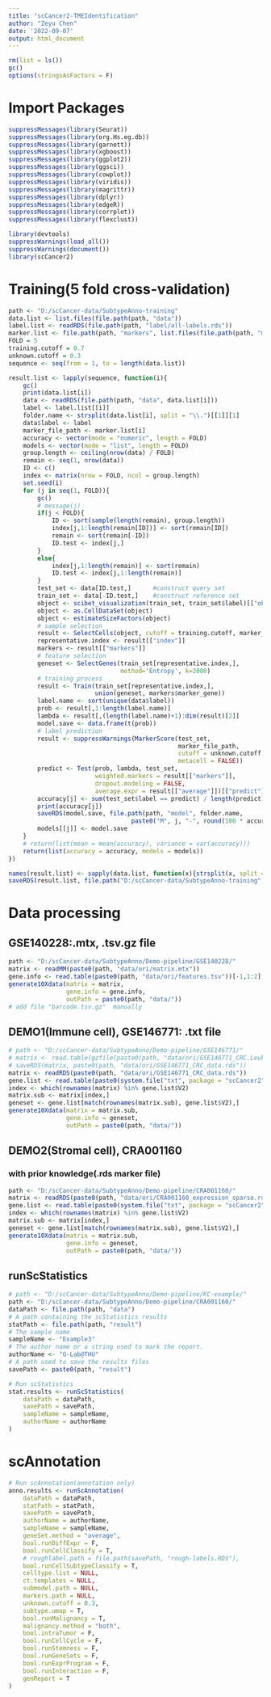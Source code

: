 ```yaml
---
title: "scCancer2-TMEIdentification"
author: "Zeyu Chen"
date: '2022-09-07'
output: html_document
---
```


```r
rm(list = ls())
gc()
options(stringsAsFactors = F)
```

# Import Packages

```r
suppressMessages(library(Seurat))
suppressMessages(library(org.Hs.eg.db))
suppressMessages(library(garnett))
suppressMessages(library(xgboost))
suppressMessages(library(ggplot2))
suppressMessages(library(ggsci))
suppressMessages(library(cowplot))
suppressMessages(library(viridis))
suppressMessages(library(magrittr))
suppressMessages(library(dplyr))
suppressMessages(library(edgeR))
suppressMessages(library(corrplot))
suppressMessages(library(flexclust))
```

```r
library(devtools)
suppressWarnings(load_all())
suppressWarnings(document())
library(scCancer2)
```

# Training(5 fold cross-validation)

```r
path <- "D:/scCancer-data/SubtypeAnno-training"
data.list <- list.files(file.path(path, "data"))
label.list <- readRDS(file.path(path, "label/all-labels.rds"))
marker.list <- file.path(path, "markers", list.files(file.path(path, "markers")))
FOLD = 5
training.cutoff = 0.7
unknown.cutoff = 0.3
sequence <- seq(from = 1, to = length(data.list))
```

```r
result.list <- lapply(sequence, function(i){
    gc()
    print(data.list[i])
    data <- readRDS(file.path(path, "data", data.list[i]))
    label <- label.list[[i]]
    folder.name <- strsplit(data.list[i], split = "\\.")[[1]][1]
    data$label <- label
    marker_file_path <- marker.list[i]
    accuracy <- vector(mode = "numeric", length = FOLD)
    models <- vector(mode = "list", length = FOLD)
    group.length <- ceiling(nrow(data) / FOLD)
    remain <- seq(1, nrow(data))
    ID <- c()
    index <- matrix(nrow = FOLD, ncol = group.length)
    set.seed(i)
    for (j in seq(1, FOLD)){
        gc()
        # message(j)
        if(j < FOLD){
            ID <- sort(sample(length(remain), group.length))
            index[j,1:length(remain[ID])] <- sort(remain[ID])
            remain <- sort(remain[-ID])
            ID.test <- index[j,]
        }
        else{
            index[j,1:length(remain)] <- sort(remain)
            ID.test <- index[j,1:length(remain)]
        }
        test_set <- data[ID.test,]      #construct query set
        train_set <- data[-ID.test,]    #construct reference set
        object <- scibet_visualization(train_set, train_set$label)[["object"]]
        object <- as.CellDataSet(object)
        object <- estimateSizeFactors(object)
        # sample selection
        result <- SelectCells(object, cutoff = training.cutoff, marker_file_path)
        representative.index <- result[["index"]]
        markers <- result[["markers"]]
        # feature selection
        geneset <- SelectGenes(train_set[representative.index,],
                               method='Entropy', k=2000)
        # training process
        result <- Train(train_set[representative.index,],
                        union(geneset, markers$marker_gene))
        label.name <- sort(unique(data$label))
        prob <- result[,1:length(label.name)]
        lambda <- result[,(length(label.name)+1):dim(result)[2]]
        model.save <- data.frame(t(prob))
        # label prediction
        result <- suppressWarnings(MarkerScore(test_set,
                                               marker_file_path,
                                               cutoff = unknown.cutoff,
                                               metacell = FALSE))
        predict <- Test(prob, lambda, test_set,
                        weighted.markers = result[["markers"]],
                        dropout.modeling = FALSE,
                        average.expr = result[["average"]])[["predict"]]
        accuracy[j] <- sum(test_set$label == predict) / length(predict)
        print(accuracy[j])
        saveRDS(model.save, file.path(path, "model", folder.name,
                                  paste0("M", j, "-", round(100 * accuracy[j], 2), ".rds")))
        models[[j]] <- model.save
    }
    # return(list(mean = mean(accuracy), variance = var(accuracy)))
    return(list(accuracy = accuracy, models = models))
})
```


```r
names(result.list) <- sapply(data.list, function(x){strsplit(x, split = "\\.")[[1]][1]})
saveRDS(result.list, file.path("D:/scCancer-data/SubtypeAnno-training", "cellSubtypeTemplates-garnett-scibet.rds"))
```


# Data processing
## GSE140228:.mtx, .tsv.gz file
```r
path <- "D:/scCancer-data/SubtypeAnno/Demo-pipeline/GSE140228/"
matrix <- readMM(paste0(path, "data/ori/matrix.mtx"))
gene.info <- read.table(paste0(path, "data/ori/features.tsv"))[-1,1:2]
generate10Xdata(matrix = matrix,
                gene.info = gene.info, 
                outPath = paste0(path, "data/"))
# add file "barcode.tsv.gz"  manually
```

## DEMO1(Immune cell), GSE146771: .txt file
```r
# path <- "D:/scCancer-data/SubtypeAnno/Demo-pipeline/GSE146771/"
# matrix <- read.table(gzfile(paste0(path, "data/ori/GSE146771_CRC.Leukocyte.10x.TPM.txt.gz")))
# saveRDS(matrix, paste0(path, "data/ori/GSE146771_CRC_data.rds"))
matrix <- readRDS(paste0(path, "data/ori/GSE146771_CRC_data.rds"))
gene.list <- read.table(paste0(system.file("txt", package = "scCancer2"), "/single_cell_features.tsv"))[,1:2]
index <- which(rownames(matrix) %in% gene.list$V2)
matrix.sub <- matrix[index,]
geneset <- gene.list[match(rownames(matrix.sub), gene.list$V2),]
generate10Xdata(matrix = matrix.sub,
                gene.info = geneset, 
                outPath = paste0(path, "data/"))
```

## DEMO2(Stromal cell), CRA001160
### with prior knowledge(.rds marker file)
```r
path <- "D:/scCancer-data/SubtypeAnno/Demo-pipeline/CRA001160/"
matrix <- readRDS(paste0(path, "data/ori/CRA001160_expression_sparse.rds"))
gene.list <- read.table(paste0(system.file("txt", package = "scCancer2"), "/single_cell_features.tsv"))[,1:2]
index <- which(rownames(matrix) %in% gene.list$V2)
matrix.sub <- matrix[index,]
geneset <- gene.list[match(rownames(matrix.sub), gene.list$V2),]
generate10Xdata(matrix = matrix.sub,
                gene.info = geneset, 
                outPath = paste0(path, "data/"))
```


## runScStatistics
```r
# path <- "D:/scCancer-data/SubtypeAnno/Demo-pipeline/KC-example/"
path <- "D:/scCancer-data/SubtypeAnno/Demo-pipeline/CRA001160/"
dataPath <- file.path(path, "data")
# A path containing the scStatistics results
statPath <- file.path(path, "result")
# The sample name
sampleName <- "Example3"
# The author name or a string used to mark the report.
authorName <- "G-Lab@THU"
# A path used to save the results files
savePath <- paste0(path, "result")

# Run scStatistics
stat.results <- runScStatistics(
    dataPath = dataPath,
    savePath = savePath,
    sampleName = sampleName,
    authorName = authorName
)
```

# scAnnotation

```r
# Run scAnnotation(annotation only)
anno.results <- runScAnnotation(
    dataPath = dataPath,
    statPath = statPath,
    savePath = savePath,
    authorName = authorName,
    sampleName = sampleName,
    geneSet.method = "average",
    bool.runDiffExpr = F,
    bool.runCellClassify = T,
    # roughlabel.path = file.path(savePath, "rough-labels.RDS"),
    bool.runCellSubtypeClassify = T,
    celltype.list = NULL,
    ct.templates = NULL,
    submodel.path = NULL,
    markers.path = NULL,
    unknown.cutoff = 0.3,
    subtype.umap = T,
    bool.runMalignancy = T,
    malignancy.method = "both",
    bool.intraTumor = F,
    bool.runCellCycle = F,
    bool.runStemness = F,
    bool.runGeneSets = F,
    bool.runExprProgram = F,
    bool.runInteraction = F,
    genReport = T
)
```

